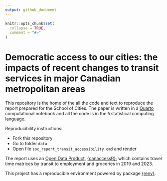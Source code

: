 ```yaml
---
output: github_document
---
```


<!-- README.md is generated from README.Rmd. Please edit that file -->

```r
knitr::opts_chunk$set(
  collapse = TRUE,
  comment = "#>"
)
```

# Democratic access to our cities: the impacts of recent changes to transit services in major Canadian metropolitan areas

<!-- badges: start -->
<!-- badges: end -->

This repository is the home of the all the code and text to reproduce the report prepared for the School of Cities. The paper is written in a [Quarto](https://quarto.org) computational notebook and all the code is in the `R` statistical computing language.

Reproducibility instructions:

- Fork this repository
- Go to folder `data`
- Open file `soc_report_transit_accessibility.qmd` and render

The report uses an [Open Data Product](https://rdcu.be/dZd08), [{canaccessR}](https://paezha.github.io/canaccessR/), which contains travel time matrices by transit to employment and groceries in 2019 and 2023.

This project has a reproducible environment powered by package [{renv}](https://rstudio.github.io/renv/).